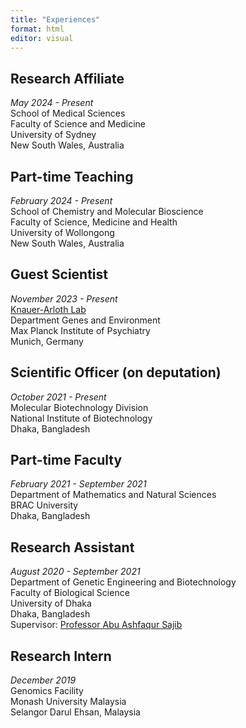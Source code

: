 ```yaml
---
title: "Experiences"
format: html
editor: visual
---
```


## Research Affiliate

*May 2024 - Present*\
School of Medical Sciences\
Faculty of Science and Medicine\
University of Sydney\
New South Wales, Australia

## Part-time Teaching

*February 2024 - Present*\
School of Chemistry and Molecular Bioscience\
Faculty of Science, Medicine and Health\
University of Wollongong\
New South Wales, Australia

## Guest Scientist

*November 2023 - Present*\
[Knauer-Arloth Lab](https://www.psych.mpg.de/2664393/medizinische-genomforschung)\
Department Genes and Environment\
Max Planck Institute of Psychiatry\
Munich, Germany

## Scientific Officer (on deputation)

*October 2021 - Present*\
Molecular Biotechnology Division\
National Institute of Biotechnology\
Dhaka, Bangladesh

## Part-time Faculty

*February 2021 - September 2021*\
Department of Mathematics and Natural Sciences\
BRAC University\
Dhaka, Bangladesh

## Research Assistant

*August 2020 - September 2021*\
Department of Genetic Engineering and Biotechnology\
Faculty of Biological Science\
University of Dhaka\
Dhaka, Bangladesh\
Supervisor: [Professor Abu Ashfaqur Sajib](https://www.du.ac.bd/faculty/faculty_details/GET/1622)

## Research Intern

*December 2019*\
Genomics Facility\
Monash University Malaysia\
Selangor Darul Ehsan, Malaysia
